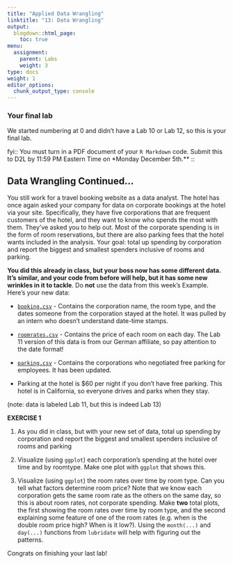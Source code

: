 ```yaml
---
title: "Applied Data Wrangling"
linktitle: "13: Data Wrangling"
output:
  blogdown::html_page:
    toc: true
menu:
  assignment:
    parent: Labs
    weight: 3
type: docs
weight: 1
editor_options:
  chunk_output_type: console
---
```


<!-- Updated 8.30.22 -->


### Your final lab
We started numbering at 0 and didn't have a Lab 10 or Lab 12, so this is your final lab.

fyi::
You must turn in a PDF document of your `R Markdown` code. Submit this to D2L by 11:59 PM Eastern Time on *Monday December 5th.**
::


## Data Wrangling Continued...

You still work for a travel booking website as a data analyst. The hotel has once again asked your company for data on corporate bookings at the hotel via your site. Specifically, they have five corporations that are frequent customers of the hotel, and they want to know who spends the most with them. They've asked you to help out. Most of the corporate spending is in the form of room reservations, but there are also parking fees that the hotel wants included in the analysis. Your goal: total up spending by corporation and report the biggest and smallest spenders inclusive of rooms and parking.

**You did this already in class, but your boss now has some __different__ data. It's similar, and your code from before will help, but it has some new wrinkles in it to tackle**. Do __not__ use the data from this week's Example. Here's your new data:

- [<i class="fas fa-file-csv"></i> `booking.csv`](/data/Lab11_booking.csv) - Contains the corporation name, the room type, and the dates someone from the corporation stayed at the hotel. It was pulled by an intern who doesn't understand date-time stamps. 

- [<i class="fas fa-file-csv"></i> `roomrates.csv`](/data/Lab11_roomrates.csv) - Contains the price of each room on each day. The Lab 11 version of this data is from our German affiliate, so pay attention to the date format!

- [<i class="fas fa-file-csv"></i> `parking.csv`](/data/Lab11_parking.csv) - Contains the corporations who negotiated free parking for employees. It has been updated.

- Parking at the hotel is \$60 per night if you don't have free parking. This hotel is in California, so everyone drives and parks when they stay.

(note: data is labeled Lab 11, but this is indeed Lab 13)


:::fyi

__EXERCISE 1__

1. As you did in class, but with your new set of data, total up spending by corporation and report the biggest and smallest spenders inclusive of rooms and parking

2. Visualize (using `ggplot`) each corporation's spending at the hotel over time and by roomtype. Make one plot with `ggplot` that shows this.

2. Visualize (using `ggplot`) the room rates over time by room type. Can you tell what factors determine room price? Note that we know each corporation gets the same room rate as the others on the same day, so this is about room rates, not corporate spending. Make **two** total plots, the first showing the room rates over time by room type, and the second explaining some feature of one of the room rates (e.g. when is the double room price high? When is it low?). Using the `month(...)` and `day(...)` functions from `lubridate` will help with figuring out the patterns.

:::

Congrats on finishing your last lab!
